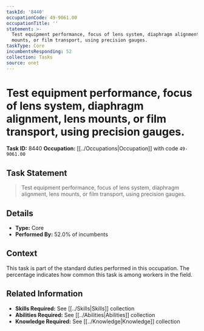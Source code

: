 ```yaml
---
taskId: '8440'
occupationCode: 49-9061.00
occupationTitle: ''
statement: >-
  Test equipment performance, focus of lens system, diaphragm alignment, lens
  mounts, or film transport, using precision gauges.
taskType: Core
incumbentsResponding: 52
collection: Tasks
source: onet
---
```

# Test equipment performance, focus of lens system, diaphragm alignment, lens mounts, or film transport, using precision gauges.

**Task ID:** 8440
**Occupation:** [[../Occupations|Occupation]] with code `49-9061.00`

## Task Statement

> Test equipment performance, focus of lens system, diaphragm alignment, lens mounts, or film transport, using precision gauges.

## Details

- **Type:** Core
- **Performed By:** 52.0% of incumbents

## Context

This task is part of the standard duties performed in this occupation. The percentage indicates how common this task is among workers in the field.

## Related Information

- **Skills Required:** See [[../Skills|Skills]] collection
- **Abilities Required:** See [[../Abilities|Abilities]] collection
- **Knowledge Required:** See [[../Knowledge|Knowledge]] collection
